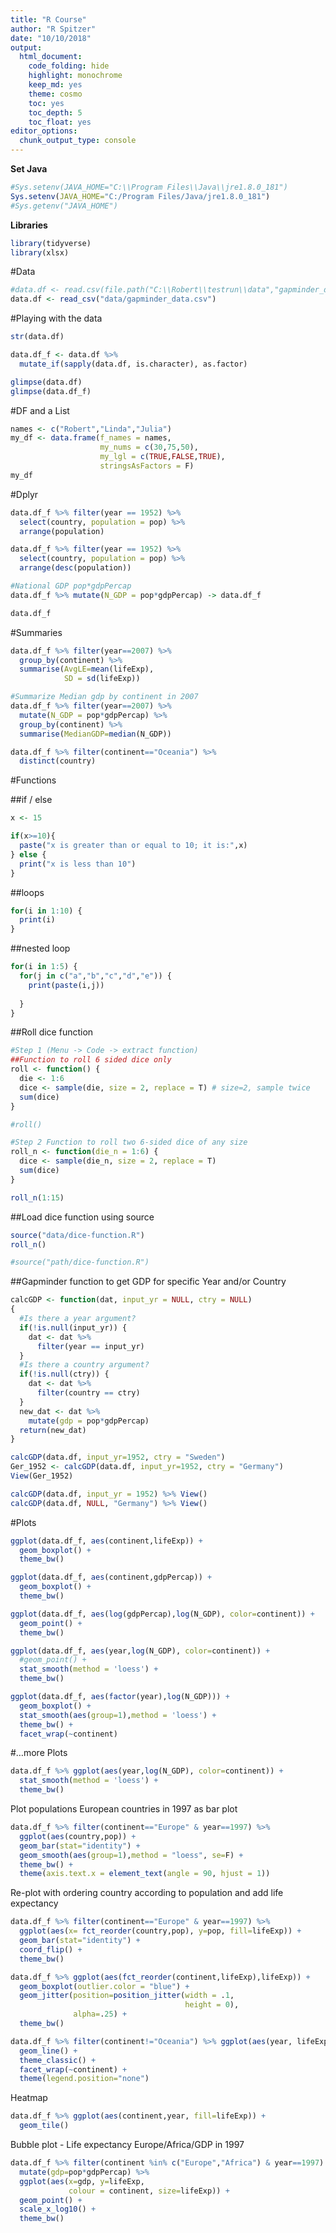```yaml
---
title: "R Course"
author: "R Spitzer"
date: "10/10/2018"
output: 
  html_document: 
    code_folding: hide
    highlight: monochrome
    keep_md: yes
    theme: cosmo
    toc: yes
    toc_depth: 5
    toc_float: yes
editor_options: 
  chunk_output_type: console
---
```

**Set Java**
```r
#Sys.setenv(JAVA_HOME="C:\\Program Files\\Java\\jre1.8.0_181")
Sys.setenv(JAVA_HOME="C:/Program Files/Java/jre1.8.0_181")
#Sys.getenv("JAVA_HOME")
```

**Libraries**
```r
library(tidyverse)
library(xlsx)
```

#Data
```r
#data.df <- read.csv(file.path("C:\\Robert\\testrun\\data","gapminder_data.csv"))
data.df <- read_csv("data/gapminder_data.csv")
```

#Playing with the data
```r
str(data.df)

data.df_f <- data.df %>% 
  mutate_if(sapply(data.df, is.character), as.factor)

glimpse(data.df)
glimpse(data.df_f)
```

#DF and a List
```r
names <- c("Robert","Linda","Julia")
my_df <- data.frame(f_names = names,
                    my_nums = c(30,75,50),
                    my_lgl = c(TRUE,FALSE,TRUE),
                    stringsAsFactors = F)
my_df
```

#Dplyr
```r
data.df_f %>% filter(year == 1952) %>% 
  select(country, population = pop) %>% 
  arrange(population)

data.df_f %>% filter(year == 1952) %>% 
  select(country, population = pop) %>% 
  arrange(desc(population))

#National GDP pop*gdpPercap
data.df_f %>% mutate(N_GDP = pop*gdpPercap) -> data.df_f

data.df_f 
```

#Summaries
```r
data.df_f %>% filter(year==2007) %>% 
  group_by(continent) %>% 
  summarise(AvgLE=mean(lifeExp),
            SD = sd(lifeExp))

#Summarize Median gdp by continent in 2007
data.df_f %>% filter(year==2007) %>% 
  mutate(N_GDP = pop*gdpPercap) %>% 
  group_by(continent) %>% 
  summarise(MedianGDP=median(N_GDP))

data.df_f %>% filter(continent=="Oceania") %>% 
  distinct(country)
```

#Functions

##if / else
```r
x <- 15

if(x>=10){
  paste("x is greater than or equal to 10; it is:",x)
} else {
  print("x is less than 10")
}
```

##loops
```r
for(i in 1:10) {
  print(i)
}
```

##nested loop
```r
for(i in 1:5) {
  for(j in c("a","b","c","d","e")) {
    print(paste(i,j))
    
  }
}
```

##Roll dice function
```r
#Step 1 (Menu -> Code -> extract function)
##Function to roll 6 sided dice only
roll <- function() {
  die <- 1:6
  dice <- sample(die, size = 2, replace = T) # size=2, sample twice
  sum(dice)
}

#roll()

#Step 2 Function to roll two 6-sided dice of any size
roll_n <- function(die_n = 1:6) {
  dice <- sample(die_n, size = 2, replace = T)
  sum(dice)
}

roll_n(1:15)
```

##Load dice function using source
```r
source("data/dice-function.R")
roll_n()

#source("path/dice-function.R")
```

##Gapminder function to get GDP for specific Year and/or Country
```r
calcGDP <- function(dat, input_yr = NULL, ctry = NULL)
{
  #Is there a year argument?
  if(!is.null(input_yr)) {
    dat <- dat %>% 
      filter(year == input_yr)
  }
  #Is there a country argument?
  if(!is.null(ctry)) {
    dat <- dat %>% 
      filter(country == ctry)
  }
  new_dat <- dat %>% 
    mutate(gdp = pop*gdpPercap)
  return(new_dat)
}

calcGDP(data.df, input_yr=1952, ctry = "Sweden")
Ger_1952 <- calcGDP(data.df, input_yr=1952, ctry = "Germany")
View(Ger_1952)

calcGDP(data.df, input_yr = 1952) %>% View()
calcGDP(data.df, NULL, "Germany") %>% View()
```

#Plots
```r
ggplot(data.df_f, aes(continent,lifeExp)) +
  geom_boxplot() +
  theme_bw()

ggplot(data.df_f, aes(continent,gdpPercap)) +
  geom_boxplot() +
  theme_bw()

ggplot(data.df_f, aes(log(gdpPercap),log(N_GDP), color=continent)) +
  geom_point() +
  theme_bw()

ggplot(data.df_f, aes(year,log(N_GDP), color=continent)) +
  #geom_point() +
  stat_smooth(method = 'loess') +
  theme_bw()

ggplot(data.df_f, aes(factor(year),log(N_GDP))) +
  geom_boxplot() +
  stat_smooth(aes(group=1),method = 'loess') +
  theme_bw() +
  facet_wrap(~continent)
```

#...more Plots
```r
data.df_f %>% ggplot(aes(year,log(N_GDP), color=continent)) + 
  stat_smooth(method = 'loess') +
  theme_bw()
```

Plot populations European countries in 1997 as bar plot
```r
data.df_f %>% filter(continent=="Europe" & year==1997) %>% 
  ggplot(aes(country,pop)) + 
  geom_bar(stat="identity") + 
  geom_smooth(aes(group=1),method = "loess", se=F) +
  theme_bw() + 
  theme(axis.text.x = element_text(angle = 90, hjust = 1))
```

Re-plot with ordering country according to population and add life expectancy
```r
data.df_f %>% filter(continent=="Europe" & year==1997) %>% 
  ggplot(aes(x= fct_reorder(country,pop), y=pop, fill=lifeExp)) + 
  geom_bar(stat="identity") +
  coord_flip() +
  theme_bw()
```

```r
data.df_f %>% ggplot(aes(fct_reorder(continent,lifeExp),lifeExp)) +
  geom_boxplot(outlier.color = "blue") +
  geom_jitter(position=position_jitter(width = .1,
                                       height = 0),
              alpha=.25) +
  theme_bw()
```

```r
data.df_f %>% filter(continent!="Oceania") %>% ggplot(aes(year, lifeExp, color=country)) +
  geom_line() +
  theme_classic() +
  facet_wrap(~continent) +
  theme(legend.position="none")
```

Heatmap
```r
data.df_f %>% ggplot(aes(continent,year, fill=lifeExp)) +
  geom_tile()
```

Bubble plot - Life expectancy Europe/Africa/GDP in 1997
```r
data.df_f %>% filter(continent %in% c("Europe","Africa") & year==1997) %>% 
  mutate(gdp=pop*gdpPercap) %>% 
  ggplot(aes(x=gdp, y=lifeExp,
             colour = continent, size=lifeExp)) +
  geom_point() +
  scale_x_log10() +
  theme_bw()
```











